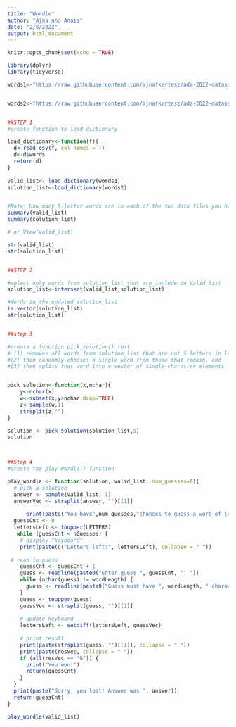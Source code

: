 ```yaml
---
title: "Wordle"
author: "Ajna and Anais"
date: "2/8/2022"
output: html_document
---
```


```r
knitr::opts_chunk$set(echo = TRUE)
```



```r
library(dplyr)
library(tidyverse)

words1<-"https://raw.githubusercontent.com/ajnafkertesz/ada-2022-datasets/main/collins-scrabble-words-2019.txt"


words2<-"https://raw.githubusercontent.com/ajnafkertesz/ada-2022-datasets/main/google-10000-english-usa-no-swears.txt"


##STEP 1
#create function to load dictionary

load_dictionary<-function(f){
  d<-read_csv(f, col_names = T)
  d<-d$words
  return(d)
}
  
valid_list<- load_dictionary(words1)
solution_list<-load_dictionary(words2)


#Note: How many 5-letter words are in each of the two data files you have downloaded?
summary(valid_list)
summary(solution_list)

# or View(valid_list)

str(valid_list)
str(solution_list)


##STEP 2

#select only words from solution_list that are include in Valid_list
solution_list<-intersect(valid_list,solution_list)

#Words in the updated solution_list
is.vector(solution_list)
str(solution_list)


##step 3

#create a function pick_solution() that
# [1] removes all words from solution_list that are not 5 letters in length, 
#[2] then randomly chooses a single word from those that remain, and 
#[3] then splits that word into a vector of single-character elements


pick_solution<-function(x,nchar){
    y<-nchar(x)
    w<-subset(x,y>nchar,drop=TRUE)
    z<-sample(w,1)
    strsplit(z,"")
}

solution <- pick_solution(solution_list,5)
solution



##Step 4
#create the play Wordle() function

play_wordle <- function(solution, valid_list, num_guesses=6){
  # pick a solution
  answer <- sample(valid_list, 1)
  answerVec <- strsplit(answer, "")[[1]]
  
      print(paste("You have",num_guesses,"chances to guess a word of length 5"))
  guessCnt <- 0
  lettersLeft <- toupper(LETTERS)
   while (guessCnt < nGuesses) {
    # display "keyboard"
    print(paste(c("Letters left:", lettersLeft), collapse = " "))
     
 # read in guess
    guessCnt <- guessCnt + 1
    guess <- readline(paste0("Enter guess ", guessCnt, ": "))
    while (nchar(guess) != wordLength) {
      guess <- readline(paste0("Guess must have ", wordLength, " characters: "))
    }
    guess <- toupper(guess)
    guessVec <- strsplit(guess, "")[[1]]
    
    # update keyboard
    lettersLeft <- setdiff(lettersLeft, guessVec)
    
    # print result
    print(paste(strsplit(guess, "")[[1]], collapse = " "))
    print(paste(resVec, collapse = " "))
    if (all(resVec == "G")) {
      print("You won!")
      return(guessCnt)
    }
  }
  print(paste("Sorry, you lost! Answer was ", answer))
  return(guessCnt)
}

play_wordle(valid_list)

```













